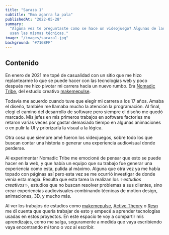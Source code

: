 ```yaml
---
title: "Saraza 1"
subtitle: "Ema agarra la pala"
publishedAt: "2022-05-28"
summary:
  "Alguna vez te preguntaste como se hace un videojuego? Algunas de las webs que mas impresionan
  usan las mismas técnicas."
image: "/images/saraza1.jpg"
background: "#716BFF"
---
```


## Contenido

En enero de 2021 me topé de casualidad con un sitio que me hizo replantearme lo que se puede hacer
con las tecnologías web y poco después me hizo pivotar mi carrera hacia un nuevo rumbo. Era
[Nomadic Tribe](https://2019.makemepulse.com/), del estudio creativo
[makemepulse](https://www.makemepulse.com/).

<Figure figcaption="Nomadic Tribe, por Makemepulse">
  <source src="https://i.gyazo.com/f5e0dbc46a5ec4b60d4d82284118e432.mp4" type="video/mp4" />
</Figure>

Todavía me acuerdo cuando tuve que elegír mi carrera a los 17 años. Amaba el diseño, también me
llamaba mucho la atención la programación. Al final, elegí el camino del desarrollo de software pero
siempre el diseño me quedó marcado. Mis jefes en mis primeros trabajos en software factories me
retaron varias veces por gastar demasiado tiempo en algunas animaciones o en pulir la UI y
priorizarla la visual a la lógica.

Otra cosa que siempre amé fueron los videojuegos, sobre todo los que buscan contar una historia o
generar una experiencia audiovisual donde perderse.

Al experimentar Nomadic Tribe me emocioné de pensar que esto se puede hacer en la web, y que había
un equipo que su trabajo fue generar una experiencia como esta, pulida al máximo. Alguna que otra
vez ya me había topado con páginas así pero esta vez se me ocurrió investigar de donde venía esta
magia. Resulta que esta tarea la realizan los _✨estudios creativos✨_, estudios que no buscan
resolver problemas a sus clientes, sino crear experiencias audiovisuales combinando técnicas de
motion design, animaciones, 3D, y mucho más.

Al ver los trabajos de estudios como [makemepulse](https://www.makemepulse.com/),
[Active Theory](https://activetheory.net/) o [Resn](https://resn.co.nz/) me dí cuenta que quería
trabajar de esto y empecé a aprender tecnologías usadas en estos proyectos. En este espacio te voy a
compartir mis aprendizajes, como me salga, seguramente a medida que vaya escribiendo vaya
encontrando mi tono o voz al escribir.
